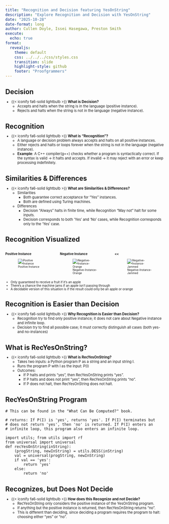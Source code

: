 ```yaml
---
title: "Recognition and Decision featuring YesOnString"
description: "Explore Recognition and Decision with YesOnString"
date: "2025-10-28"
date-format: long
author: Cullen Doyle, Issei Hasegawa, Preston Smith
execute:
  echo: true
format:
  revealjs:
    theme: default
    css: ../../../css/styles.css
    transition: slide
    highlight-style: github
    footer: "Proofgrammers"
---
```


## Decision

::: {.fragment style="margin-top: -0.5em; font-size: 0.8em;"} 
- {{< iconify fa6-solid lightbulb >}} **What is Decision?**
    - Accepts and halts when the string is in the
      language (positive instance).
    - Rejects and halts when the string is not in the
      language (negative instance).
:::

## Recognition

::: {.fragment style="margin-top: -0.5em; font-size: 0.8em;"} 
- {{< iconify fa6-solid lightbulb >}} **What is "Recognition"?**
    - A language or decision problem always accepts and halts on all positive instances.
    - Either rejects and halts or loops forever when the string is not in
      the language (negative instance).
    - **Example**: A C++ compiler(g++) checks whether a program is syntactically
      correct. If the syntax is valid → it halts and accepts. If invalid →
      it may reject with an error or keep processing indefinitely.
:::

## Similarities & Differences

::: {.fragment style="margin-top: -0.5em; font-size: 0.8em;"} 
- {{< iconify fa6-solid lightbulb >}} **What are Similarities & Differences?**
    - Similarities
      - Both guarantee correct acceptance for “Yes” instances.
      - Both are defined using Turing machines.

    - Differences
      - Decision "Always" halts in finite time, while Recognition
        "May not" halt for some inputs.
      - Decision corresponds to both ‘Yes’ and ‘No’ cases, while Recognition
        corresponds only to the ‘Yes’ case.
:::

## Recognition Visualized

::: {.fragment style="margin-top: -0.5em; font-size: 0.6em;"} 

::: {.columns}

::: {.column width="33%"}
### Positive Instance

![Positive Instance](../teamfour/Artboard%201.webp)
:::

::: {.column width="33%"}

### Negative Instance

![Negative-Instance-Orange](../teamfour/Neg_instance.webp)
:::

::: {.column width="33%"}

### <<

![Negative-Instance-Jammed](../teamfour/Jammed_Instance.webp)
:::


:::

:::

::: {.fragment .fade .boxed-content style="margin-top: 0.25em; font-size: 0.70em;"}

- Only guaranteed to receive a fruit if it's an apple
- There's a chance the machine jams if an apple isn't passing through
- A decidable version of this situation is if the result could only be an apple or orange

:::

## Recognition is Easier than Decision

::: {.fragment style="margin-top: -0.5em; font-size: 0.8em;"} 
- {{< iconify fa6-solid lightbulb >}} **Why Recognition is Easier than Decision?**
    - Recognition try to find only positive instance; it does not care about 
      Negative instance and infinite loop. 
    - Decision try to find all possible case; it must correctly distinguish
      all cases (both yes- and no-instances)
:::


## What is RecYesOnString?

::: {.fragment style="margin-top: -0.5em; font-size: 0.8em;"} 
- {{< iconify fa6-solid lightbulb >}} **What is RecYesOnString?**
    - Takes two inputs: a Python program P as a string and an input string I.
    - Runs the program P with I as the input: P(I)
    - Outcomes:
      - If P halts and prints "yes", then RecYesOnString prints "yes".
      - If P halts and does not print "yes", then RecYesOnString prints "no".
      - If P does not halt, then RecYesOnString does not halt.
:::


## RecYesOnString Program

```pyodide
# This can be found in the "What Can Be Computed?" book.

# returns: If P(I) is 'yes', returns 'yes'. If P(I) terminates but
# does not return 'yes', then 'no' is returned. If P(I) enters an
# infinite loop, this program also enters an infinite loop.

import utils; from utils import rf
from universal import universal  
def recYesOnString(inString):
    (progString, newInString) = utils.DESS(inString) 
    val = universal(progString, newInString)  
    if val == 'yes':
        return 'yes'
    else:
        return 'no'  
```


## Recognizes, but Does Not Decide

::: {.fragment style="margin-top: -0.5em; font-size: 0.8em;"} 
- {{< iconify fa6-solid lightbulb >}} **How does this Recognize and not Decide?**
    - RecYesOnString only considers the positive instance of the YesOnString program. 
    - If anything but the positive instance is returned, then RecYesOnString returns "no".
    - This is different than deciding, since deciding a program requires the program to halt: choosing either "yes" or "no".
:::
